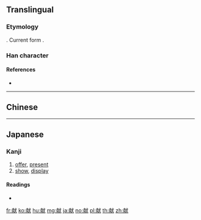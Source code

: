 {{also|獻}}
==Translingual==

===Etymology===
{{Han simp|獻|f=鬳|t=南}}. Current form {{Han compound|南|犬}}.

===Han character===
{{Han char|rn=94|rad=犬|as=09|sn=12|four=|canj=JBIK|ids=⿰南犬}}

====References====
* {{Han ref|kx=0715.040|dkj=20539|dj=1127.050|hdz=21355.020|uh=732E|ud=29486}}

----

==Chinese==
{{zh-see|獻}}

----

==Japanese==
{{ja-forms|献|献|[[獻]]}}
===Kanji===
{{ja-kanji|grade=c|rs=犬09|style=s|kyu=獻}}

# [[offer]], [[present]]
# [[show]], [[display]]

====Readings====
* {{ja-readings|goon=[[こん]] (kon)|kanon=[[けん]] (ken)|kun=[[たてまつる]] (tatematsuru)|nanori=}}

[[fr:献]]
[[ko:献]]
[[hu:献]]
[[mg:献]]
[[ja:献]]
[[no:献]]
[[pl:献]]
[[th:献]]
[[zh:献]]